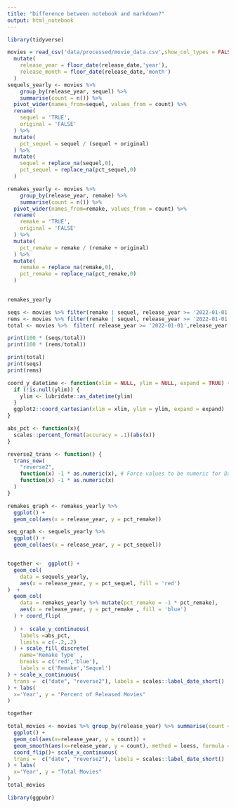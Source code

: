 ```yaml
---
title: "Difference between notebook and markdown?"
output: html_notebook
---
```


```r
library(tidyverse)
```

```r
movies = read_csv('data/processed/movie_data.csv',show_col_types = FALSE) %>%
  mutate(
    release_year = floor_date(release_date,'year'),
    release_month = floor_date(release_date,'month')
  )
sequels_yearly <- movies %>%
    group_by(release_year, sequel) %>%
    summarise(count = n()) %>%
  pivot_wider(names_from=sequel, values_from = count) %>%
  rename(
    sequel = 'TRUE',
    original = 'FALSE'
  ) %>%
  mutate(
    pct_sequel = sequel / (sequel + original)
  ) %>%
  mutate(
    sequel = replace_na(sequel,0),
    pct_sequel = replace_na(pct_sequel,0)
  )

remakes_yearly <- movies %>%
    group_by(release_year, remake) %>%
    summarise(count = n()) %>%
  pivot_wider(names_from=remake, values_from = count) %>%
  rename(
    remake = 'TRUE',
    original = 'FALSE'
  ) %>%
  mutate(
    pct_remake = remake / (remake + original)
  ) %>%
  mutate(
    remake = replace_na(remake,0),
    pct_remake = replace_na(pct_remake,0)
  )
  

remakes_yearly
```
```r
seqs <- movies %>% filter(remake | sequel, release_year >= '2022-01-01', release_year < '2023-01-01', sequel) %>% count()
rems <- movies %>% filter(remake | sequel, release_year >= '2022-01-01', release_year < '2023-01-01', remake) %>% count()
total <- movies %>%  filter( release_year >= '2022-01-01',release_year <= '2023-01-01') %>% count()

print(100 * (seqs/total))
print(100 * (rems/total))

print(total)
print(seqs)
print(rems)
```

```r
coord_y_datetime <- function(xlim = NULL, ylim = NULL, expand = TRUE) {
  if (!is.null(ylim)) {
    ylim <- lubridate::as_datetime(ylim)
  }
  ggplot2::coord_cartesian(xlim = xlim, ylim = ylim, expand = expand)
}
```

```r
abs_pct <- function(x){
  scales::percent_format(accuracy = .1)(abs(x))
}
```
```r
reverse2_trans <- function() {
  trans_new(
    "reverse2",
    function(x) -1 * as.numeric(x), # Force values to be numeric for Date objects
    function(x) -1 * as.numeric(x)
  )
}
```

```r
remakes_graph <- remakes_yearly %>%
  ggplot() + 
  geom_col(aes(x = release_year, y = pct_remake)) 

seq_graph <- sequels_yearly %>%
  ggplot() + 
  geom_col(aes(x = release_year, y = pct_sequel)) 


together <-  ggplot() + 
  geom_col(
    data = sequels_yearly,
    aes(x = release_year, y = pct_sequel, fill = 'red')
)  + 
  geom_col(
    data = remakes_yearly %>% mutate(pct_remake = -1 * pct_remake), 
    aes(x = release_year, y = pct_remake , fill = 'blue')
  ) + coord_flip(
    
  ) +  scale_y_continuous(
    labels =abs_pct,
    limits = c(-.2,.2)
  ) + scale_fill_discrete(
    name='Remake Type' ,
    breaks = c('red','blue'),
    labels = c('Remake','Sequel')
) + scale_x_continuous(
  trans =  c("date", "reverse2"), labels = scales::label_date_short()
) + labs(
  x='Year', y = "Percent of Released Movies"
) 

together
```
```r
total_movies <- movies %>% group_by(release_year) %>% summarise(count = n()) %>% na.omit() %>%
  ggplot() + 
  geom_col(aes(x=release_year, y = count)) + 
  geom_smooth(aes(x=release_year, y = count), method = loess, formula = y~x) + 
  coord_flip()+ scale_x_continuous(
  trans =  c("date", "reverse2"), labels = scales::label_date_short()
) + labs(
  x='Year', y = "Total Movies"
) 
total_movies
```

```r
library(ggpubr)
```

